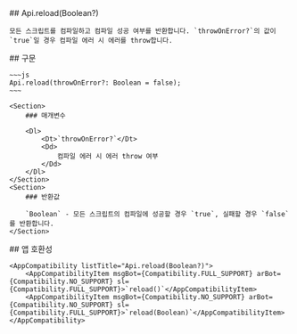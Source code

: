 
<Section>
    ## Api.reload(Boolean?)

    모든 스크립트를 컴파일하고 컴파일 성공 여부를 반환합니다. `throwOnError?`의 값이 `true`일 경우 컴파일 에러 시 에러를 throw합니다.
</Section>
<Section>
    ## 구문

    ~~~js
    Api.reload(throwOnError?: Boolean = false);
    ~~~

    <Section>
        ### 매개변수

        <Dl>
            <Dt>`throwOnError?`</Dt>
            <Dd>
                컴파일 에러 시 에러 throw 여부
            </Dd>
        </Dl>
    </Section>
    <Section>
        ### 반환값

        `Boolean` - 모든 스크립트의 컴파일에 성공할 경우 `true`, 실패할 경우 `false`를 반환합니다.
    </Section>
</Section>
<Section>
    ## 앱 호환성

    <AppCompatibility listTitle="Api.reload(Boolean?)">
        <AppCompatibilityItem msgBot={Compatibility.FULL_SUPPORT} arBot={Compatibility.NO_SUPPORT} sl={Compatibility.FULL_SUPPORT}>`reload()`</AppCompatibilityItem>
        <AppCompatibilityItem msgBot={Compatibility.NO_SUPPORT} arBot={Compatibility.NO_SUPPORT} sl={Compatibility.FULL_SUPPORT}>`reload(Boolean)`</AppCompatibilityItem>
    </AppCompatibility>
</Section>